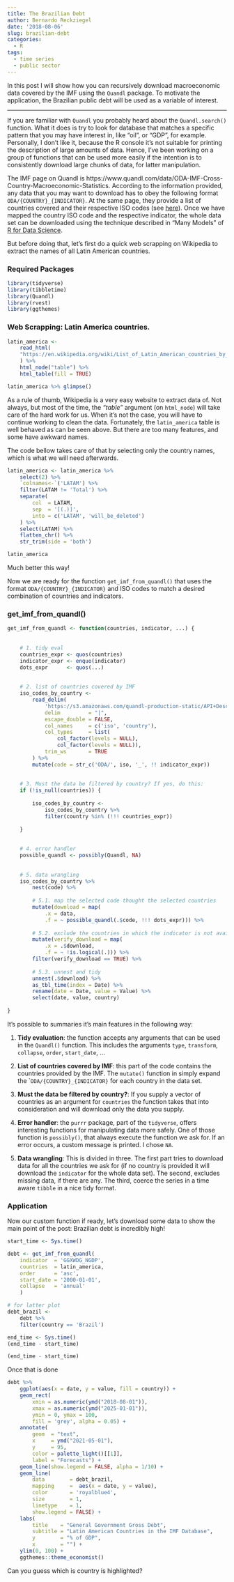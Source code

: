 ```yaml
---
title: The Brazilian Debt
author: Bernardo Reckziegel
date: '2018-08-06'
slug: brazilian-debt
categories:
  - R
tags:
  - time series
  - public sector
---
```


In this post I will show how you can recursively download macroeconomic data covered by the IMF using the `Quandl` package. To motivate the application, the Brazilian public debt will be used as a variable of interest. 

***

If you are familiar with `Quandl` you probably heard about the `Quandl.search()` function. What it does is try to look for database that matches a specific pattern that you may have interest in, like "oil", or "GDP", for example. Personally, I don't like it, because the R console  it's not suitable for printing the description of large amounts of data. Hence, I've been working on a group of functions that can be used more easily if the intention is to consistently download large chunks of data, for latter manipulation. 

The IMF page on Quandl is https://www.quandl.com/data/ODA-IMF-Cross-Country-Macroeconomic-Statistics. According to the information provided, any data that you may want to download has to obey the following format `ODA/{COUNTRY}_{INDICATOR}`. At the same page, they provide a list of countries covered and their respective ISO codes (see [here](https://s3.amazonaws.com/quandl-production-static/API+Descriptions/WHO/ccodes.txt)). Once we have mapped the country ISO code and the respective indicator, the whole data set can be downloaded using the technique described in "Many Models" of [R for Data Science](http://r4ds.had.co.nz/many-models.html).

But before doing that, let's first do a quick web scrapping on Wikipedia to extract the names of all Latin American countries.

### Required Packages

```r

library(tidyverse)
library(tibbletime)
library(Quandl)
library(rvest)
library(ggthemes)

```


### Web Scrapping: Latin America countries.

```r

latin_america <- 
    read_html(
    "https://en.wikipedia.org/wiki/List_of_Latin_American_countries_by_population"
    ) %>%
    html_node("table") %>%
    html_table(fill = TRUE)

latin_america %>% glimpse()

```


As a rule of thumb, Wikipedia is a very easy website to extract data of. Not always, but most of the time, the *"table"* argument (on `html_node`) will take care of the hard work for us. When it's not the case, you will have to continue working to clean the data. Fortunately, the `latin_america` table is well behaved as can be seen above. But there are too many features, and some have awkward names. 

The code bellow takes care of that by selecting only the country names, which is what we will need afterwards.


```r

latin_america <- latin_america %>% 
    select(2) %>% 
    `colnames<-`('LATAM') %>% 
    filter(LATAM != 'Total') %>%
    separate(
        col  = LATAM, 
        sep  = '[(.)]', 
        into = c('LATAM', 'will_be_deleted')
    ) %>% 
    select(LATAM) %>%
    flatten_chr() %>% 
    str_trim(side = 'both')

latin_america

```

Much better this way! 

Now we are ready for the function `get_imf_from_quandl()` that uses the format `ODA/{COUNTRY}_{INDICATOR}` and ISO codes to match a desired combination of countries and indicators.

### get_imf_from_quandl()


```r

get_imf_from_quandl <- function(countries, indicator, ...) {
    
    
    # 1. tidy eval 
    countries_expr <- quos(countries)
    indicator_expr <- enquo(indicator)
    dots_expr      <- quos(...)
    
    
    # 2. list of countries covered by IMF 
    iso_codes_by_country <- 
        read_delim(
            'https://s3.amazonaws.com/quandl-production-static/API+Descriptions/WHO/ccodes.txt',
            delim         = "|", 
            escape_double = FALSE, 
            col_names     = c('iso', 'country'),
            col_types     = list(
                col_factor(levels = NULL), 
                col_factor(levels = NULL)),
            trim_ws       = TRUE
        ) %>% 
        mutate(code = str_c('ODA/', iso, '_', !! indicator_expr))
    
    
    # 3. Must the data be filtered by country? If yes, do this:
    if (!is_null(countries)) {
        
        iso_codes_by_country <- 
            iso_codes_by_country %>%  
            filter(country %in% (!!! countries_expr))
        
    }
    
    
    # 4. error handler
    possible_quandl <- possibly(Quandl, NA)
    
    
    # 5. data wrangling
    iso_codes_by_country %>% 
        nest(code) %>%  
        
        # 5.1. map the selected code thought the selected countries
        mutate(download = map(
            .x = data, 
            .f = ~ possible_quandl(.$code, !!! dots_expr))) %>% 
        
        # 5.2. exclude the countries in which the indicator is not avaiable 
        mutate(verify_download = map(
            .x = .$download, 
            .f = ~ !is.logical(.))) %>% 
        filter(verify_download == TRUE) %>% 
        
        # 5.3. unnest and tidy
        unnest(.$download) %>% 
        as_tbl_time(index = Date) %>% 
        rename(date = Date, value = Value) %>% 
        select(date, value, country)
    
}


```


It's possible to summaries it's main features in the following way:

1. **Tidy evaluation**: the function accepts any arguments that can be used in the `Quandl()` function. This includes the arguments `type`, `transform`, `collapse`, `order`, `start_date`, ...

2. **List of countries covered by IMF**: this part of the code contains the countries provided by the IMF. The `mutate()` function in simply expand the ``ODA/{COUNTRY}_{INDICATOR}` for each country in the data set.

3. **Must the data be filtered by country?**: If you supply a vector of countries as an argument for `countries` the function takes that into consideration and will download only the data you supply. 

4. **Error handler**: the `purrr` package, part of the `tidyverse`, offers interesting functions for manipulating data more safely. One of those function is `possibly()`, that always execute the function we ask for. If an error occurs, a custom message is printed. I chose `NA`.

5. **Data wrangling**: This is divided in three. The first part tries to download data for all the countries we ask for (if no country is provided it will download the `indicator` for the whole data set). The second, excludes missing data, if there are any. The third, coerce the series in a time aware `tibble` in a nice tidy format.


### Application

Now our custom function if ready, let's download some data to show the main point of the post: Brazilian debt is incredibly high!



```r

start_time <- Sys.time()

debt <- get_imf_from_quandl(
    indicator  = 'GGXWDG_NGDP',
    countries  = latin_america,
    order      = 'asc', 
    start_date = '2000-01-01', 
    collapse   = 'annual'
    )

# for latter plot
debt_brazil <- 
    debt %>% 
    filter(country == 'Brazil')

end_time <- Sys.time()
(end_time - start_time)

```

```r

(end_time - start_time)

```


Once that is done 


```r

debt %>% 
    ggplot(aes(x = date, y = value, fill = country)) + 
    geom_rect(
        xmin = as.numeric(ymd("2018-08-01")),
        xmax = as.numeric(ymd("2025-01-01")),
        ymin = 0, ymax = 100,
        fill = 'grey', alpha = 0.05) + 
    annotate(
        geom  = "text",
        x     = ymd("2021-05-01"),
        y     = 95,
        color = palette_light()[[1]],
        label = "Forecasts") +
    geom_line(show.legend = FALSE, alpha = 1/10) +
    geom_line(
        data        = debt_brazil, 
        mapping     =  aes(x = date, y = value),
        color       = 'royalblue4',
        size        = 1,
        linetype    = 1,
        show.legend = FALSE) +
    labs(
        title    = "General Government Gross Debt", 
        subtitle = "Latin American Countries in the IMF Database",
        y        = "% of GDP", 
        x        = "") + 
    ylim(0, 100) + 
    ggthemes::theme_economist()

```

Can you guess which is country is highlighted?


